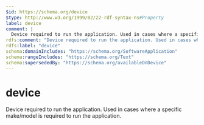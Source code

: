 ```yaml
---
$id: https://schema.org/device
$type: http://www.w3.org/1999/02/22-rdf-syntax-ns#Property
label: device
comment: |
  Device required to run the application. Used in cases where a specific make/model is required to run the application.
rdfs:comment: "Device required to run the application. Used in cases where a specific make/model is required to run the application."
rdfs:label: "device"
schema:domainIncludes: "https://schema.org/SoftwareApplication"
schema:rangeIncludes: "https://schema.org/Text"
schema:supersededBy: "https://schema.org/availableOnDevice"
---
```


# device

Device required to run the application. Used in cases where a specific make/model is required to run the application.

